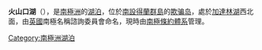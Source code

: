 '''火山口湖'''（{{lang-en|Crater Lake}}），是[[南極洲|南極洲]]的[[湖泊|湖泊]]，位於[[南設得蘭群島|南設得蘭群島]]的[[欺骗岛|欺骗岛]]，處於[[加達林湖|加達林湖]]西北面，由[[英國|英國]]南極名稱諮詢委員會命名，現時由[[南極條約體系|南極條約體系]]管理。

{{coor|62|59|S|60|40|W|display=title}}
{{wiktionary|crater|lake}}
{{Antarctica-geo-stub}}
[[Category:南極洲湖泊|Category:南極洲湖泊]]